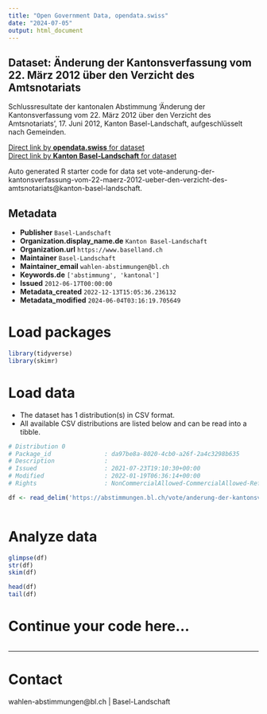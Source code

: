 ```yaml
---
title: "Open Government Data, opendata.swiss"
date: "2024-07-05"
output: html_document
---
```


## Dataset: Änderung der Kantonsverfassung vom 22. März 2012 über den Verzicht des Amtsnotariats

Schlussresultate der kantonalen Abstimmung 'Änderung der Kantonsverfassung vom 22. März 2012 über den Verzicht des Amtsnotariats', 17. Juni 2012, Kanton Basel-Landschaft, aufgeschlüsselt nach Gemeinden.

[Direct link by **opendata.swiss** for dataset](https://opendata.swiss/de/dataset/anderung-der-kantonsverfassung-vom-22-marz-2012-uber-den-verzicht-des-amtsnotariats)<br>
[Direct link by **Kanton Basel-Landschaft** for dataset](https://abstimmungen.bl.ch/vote/anderung-der-kantonsverfassung-vom-22-maerz-2012-ueber-den-verzicht-des-amtsnotariats/data)

Auto generated R starter code for data set vote-anderung-der-kantonsverfassung-vom-22-maerz-2012-ueber-den-verzicht-des-amtsnotariats@kanton-basel-landschaft.

## Metadata

- **Publisher** `Basel-Landschaft`
- **Organization.display_name.de** `Kanton Basel-Landschaft`
- **Organization.url** `https://www.baselland.ch`
- **Maintainer** `Basel-Landschaft`
- **Maintainer_email** `wahlen-abstimmungen@bl.ch`
- **Keywords.de** `['abstimmung', 'kantonal']`
- **Issued** `2012-06-17T00:00:00`
- **Metadata_created** `2022-12-13T15:05:36.236132`
- **Metadata_modified** `2024-06-04T03:16:19.705649`


# Load packages

```r

library(tidyverse)
library(skimr)

```

# Load data

-   The dataset has 1 distribution(s) in CSV format.
-   All available CSV distributions are listed below and can be read into a tibble.

```r

# Distribution 0
# Package_id               : da97be8a-8020-4cb0-a26f-2a4c3298b635
# Description              : 
# Issued                   : 2021-07-23T19:10:30+00:00
# Modified                 : 2022-01-19T06:36:14+00:00
# Rights                   : NonCommercialAllowed-CommercialAllowed-ReferenceRequired

df <- read_delim('https://abstimmungen.bl.ch/vote/anderung-der-kantonsverfassung-vom-22-maerz-2012-ueber-den-verzicht-des-amtsnotariats/data-csv')



```

# Analyze data

```r

glimpse(df)
str(df)
skim(df)

head(df)
tail(df)

```

# Continue your code here...

```r

```

------------------------------------------------------------------------

# Contact

wahlen-abstimmungen@bl.ch | Basel-Landschaft
